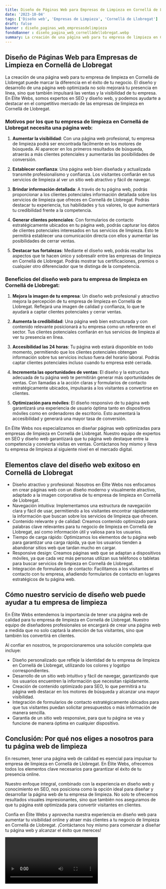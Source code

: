 ```yaml
---
title: Diseño de Páginas Web para Empresas de Limpieza en Cornellá de Llobregat
date: '2023-10-04'
tags: ['Diseño web', 'Empresas de Limpieza', 'Cornellá de Llobregat']
draft: false
banner : diseño_paginas_web_empresasdelimpieza
fondoBanner : diseño_pagina_web_cornelládellobregat.webp
summary: La creación de una página web para tu empresa de limpieza en Cornellá de Llobregat puede marcar la diferencia en el éxito de tu negocio. El diseño y desarrollo de una página web optimizada no solo mejorará tu presencia en línea, sino que también impulsará las ventas y la visibilidad de tu empresa. En Élite Webs, somos expertos en SEO y diseño web, y podemos ayudarte a destacar en el competitivo mercado de las empresas de limpieza en Cornellá de Llobregat.
---
```


## Diseño de Páginas Web para Empresas de Limpieza en Cornellá de Llobregat

La creación de una página web para tu empresa de limpieza en Cornellá de Llobregat puede marcar la diferencia en el éxito de tu negocio. El diseño y desarrollo de una página web optimizada no solo mejorará tu presencia en línea, sino que también impulsará las ventas y la visibilidad de tu empresa. En Élite Webs, somos expertos en SEO y diseño web, y podemos ayudarte a destacar en el competitivo mercado de las empresas de limpieza en Cornellá de Llobregat.

### Motivos por los que tu empresa de limpieza en Cornellá de Llobregat necesita una página web:

1. **Aumentar la visibilidad**: Con una página web profesional, tu empresa de limpieza podrá ser encontrada fácilmente en los motores de búsqueda. Al aparecer en los primeros resultados de búsqueda, atraerás a más clientes potenciales y aumentarás las posibilidades de conversión.

2. **Establecer confianza**: Una página web bien diseñada y actualizada transmite profesionalismo y confianza. Los visitantes confiarán en tus servicios de limpieza al ver un sitio web atractivo y fácil de navegar.

3. **Brindar información detallada**: A través de tu página web, podrás proporcionar a los clientes potenciales información detallada sobre los servicios de limpieza que ofreces en Cornellá de Llobregat. Podrás destacar tu experiencia, tus habilidades y tus valores, lo que aumentará tu credibilidad frente a la competencia.

4. **Generar clientes potenciales**: Con formularios de contacto estratégicamente ubicados en tu página web, podrás capturar los datos de clientes potenciales interesados en tus servicios de limpieza. Esto te permitirá establecer una comunicación directa con ellos y aumentar las posibilidades de cerrar ventas.

5. **Destacar tus fortalezas**: Mediante el diseño web, podrás resaltar los aspectos que te hacen único y sobresalir entre las empresas de limpieza en Cornellá de Llobregat. Podrás mostrar tus certificaciones, premios o cualquier otro diferenciador que te distinga de la competencia.

### Beneficios del diseño web para tu empresa de limpieza en Cornellá de Llobregat:

1. **Mejora la imagen de tu empresa**: Un diseño web profesional y atractivo mejora la percepción de tu empresa de limpieza en Cornellá de Llobregat. Reflejará una imagen de calidad y confianza, lo que te ayudará a captar clientes potenciales y cerrar ventas.

2. **Aumenta la credibilidad**: Una página web bien estructurada y con contenido relevante posicionará a tu empresa como un referente en el sector. Tus clientes potenciales confiarán en tus servicios de limpieza al ver tu presencia en línea.

3. **Accesibilidad las 24 horas**: Tu página web estará disponible en todo momento, permitiendo que los clientes potenciales obtengan información sobre tus servicios incluso fuera del horario laboral. Podrás captar clientes potenciales incluso cuando tu empresa esté cerrada.

4. **Incrementa las oportunidades de ventas**: El diseño y la estructura adecuada de tu página web te permitirán generar más oportunidades de ventas. Con llamadas a la acción claras y formularios de contacto estratégicamente ubicados, impulsarás a los visitantes a convertirse en clientes.

5. **Optimización para móviles**: El diseño responsivo de tu página web garantizará una experiencia de usuario óptima tanto en dispositivos móviles como en ordenadores de escritorio. Esto aumentará la accesibilidad y generará una mayor tasa de conversión.

En Élite Webs nos especializamos en diseñar páginas web optimizadas para empresas de limpieza en Cornellá de Llobregat. Nuestro equipo de expertos en SEO y diseño web garantizará que tu página web destaque entre la competencia y convierta visitas en ventas. Contáctanos hoy mismo y lleva tu empresa de limpieza al siguiente nivel en el mercado digital.

<GifSeo />

<Cta />

## Elementos clave del diseño web exitoso en Cornellá de Llobregat

- Diseño atractivo y profesional: Nosotros en Élite Webs nos enfocamos en crear páginas web con un diseño moderno y visualmente atractivo, adaptado a la imagen corporativa de tu empresa de limpieza en Cornellá de Llobregat.
- Navegación intuitiva: Implementamos una estructura de navegación clara y fácil de usar, permitiendo a los visitantes encontrar rápidamente la información que buscan sobre los servicios de limpieza que ofrecen.
- Contenido relevante y de calidad: Creamos contenido optimizado para palabras clave relevantes para tu negocio de limpieza en Cornellá de Llobregat, así como información útil y valiosa para los usuarios.
- Tiempo de carga rápido: Optimizamos los elementos de tu página web para garantizar una carga rápida, ya que los usuarios tienden a abandonar sitios web que tardan mucho en cargar.
- Responsive design: Creamos páginas web que se adaptan a dispositivos móviles, ya que cada vez más personas utilizan sus teléfonos o tabletas para buscar servicios de limpieza en Cornellá de Llobregat.
- Integración de formularios de contacto: Facilitamos a los visitantes el contacto con tu empresa, añadiendo formularios de contacto en lugares estratégicos de tu página web.

## Cómo nuestro servicio de diseño web puede ayudar a tu empresa de limpieza

En Élite Webs entendemos la importancia de tener una página web de calidad para tu empresa de limpieza en Cornellá de Llobregat. Nuestro equipo de diseñadores profesionales se encargará de crear una página web a medida que no solo captará la atención de tus visitantes, sino que también los convertirá en clientes.

Al confiar en nosotros, te proporcionaremos una solución completa que incluye:

- Diseño personalizado que refleje la identidad de tu empresa de limpieza en Cornellá de Llobregat, utilizando los colores y logotipo correspondientes.
- Desarrollo de un sitio web intuitivo y fácil de navegar, garantizando que los usuarios encuentren la información que necesitan rápidamente.
- Creación de contenido optimizado para SEO, lo que permitirá a tu página web destacar en los motores de búsqueda y alcanzar una mayor visibilidad.
- Integración de formularios de contacto estratégicamente ubicados para que tus visitantes puedan solicitar presupuestos o más información de manera sencilla.
- Garantía de un sitio web responsive, para que tu página se vea y funcione de manera óptima en cualquier dispositivo.

## Conclusión: Por qué nos eliges a nosotros para tu página web de limpieza

En resumen, tener una página web de calidad es esencial para impulsar tu empresa de limpieza en Cornellá de Llobregat. En Élite Webs, ofrecemos todos los elementos clave necesarios para garantizar el éxito de tu presencia online.

Nuestro enfoque integral, combinado con la experiencia en diseño web y conocimiento en SEO, nos posiciona como la opción ideal para diseñar y desarrollar la página web de tu empresa de limpieza. No solo te ofrecemos resultados visuales impresionantes, sino que también nos aseguramos de que tu página esté optimizada para convertir visitantes en clientes.

Confía en Élite Webs y aprovecha nuestra experiencia en diseño web para aumentar tu visibilidad online y atraer más clientes a tu negocio de limpieza en Cornellá de Llobregat. ¡Contáctanos hoy mismo para comenzar a diseñar tu página web y alcanzar el éxito que mereces!

<Video />

<CtaBot job='Empresas de Limpieza' city='Cornellá de Llobregat'/>

<Gmaps query='Cornellá de Llobregat+españa+maps' />